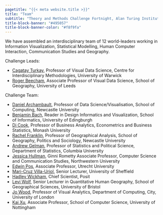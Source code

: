 ```yaml
---
pagetitle: "{{< meta website.title >}}"
title: "Team"
subtitle: "Theory and Methods Challenge Fortnight, Alan Turing Institute"
title-block-banner: "#495057"
title-block-banner-color: "#f8f9fa"
---
```



We have assembled an interdisciplinary team of 12 world-leaders working in Information Visualization, Statistical Modelling, Human Computer Interaction, Communication Studies and Geography.

Challenge Leads:

* [Cagatay Turkay](https://warwick.ac.uk/fac/cross_fac/cim/people/cagatay-turkay/), Professor of Visual Data Science, Centre for Interdisciplinary Methodologies, University of Warwick
* [Roger Beecham](https://www.roger-beecham.com/),  Associate Professor of Visual Data Science, School of Geography, University of Leeds

Challenge Team:

* [Daniel Archambault](https://www.ncl.ac.uk/computing/staff/profile/danielarchambault.html), Professor of Data Science/Visualisation, School of Computing, Newcastle University
* [Benjamin Bach](https://vishub.net/bach), Reader in Design Informatics and Visualization, School of Informatics, University of Edingburgh 
* [Di Cook](http://www.dicook.org/), Professor of Business Analytics, Econometrics and Business Statistics, Monash University
* [Rachel Franklin](https://www.rachelfranklin.org), Professor of Geographical Analysis, School of Geography, Politics and Sociology, Newcastle University
* [Andrew Gelman](http://www.stat.columbia.edu/~gelman/), Professor of Statistics and Political Science, Department of Statistics, Columbia University
* [Jessica Hullman](http://users.eecs.northwestern.edu/~jhullman/), Ginni Rometty Associate Professor, Computer Science and Communication Studies, Northwestern University
* [Edwin Pos](https://www.uu.nl/staff/ETPos), Associate Professor, Utrecht University
* [Mari-Cruz Villa-Uriol](https://www.sheffield.ac.uk/dcs/people/academic/mari-cruz-villa-uriol), Senior Lecturer, University of Sheffield
* [Hadley Wickham](https://hadley.nz/), Chief Scientist, Posit
* [Levi Wolf](https://www.ljwolf.org/), Senior Lecturer in Quantitative Human Geography,  School of Geographical Sciences, University of Bristol
* [Jo Wood](https://www.city.ac.uk/about/people/academics/joseph-wood), Professor of Visual Analytics, Department of Computing, City, University of London
* [Kai Xu](https://kaixu.me), Associate Professor, School of Computer Science, University of Nottingham 





